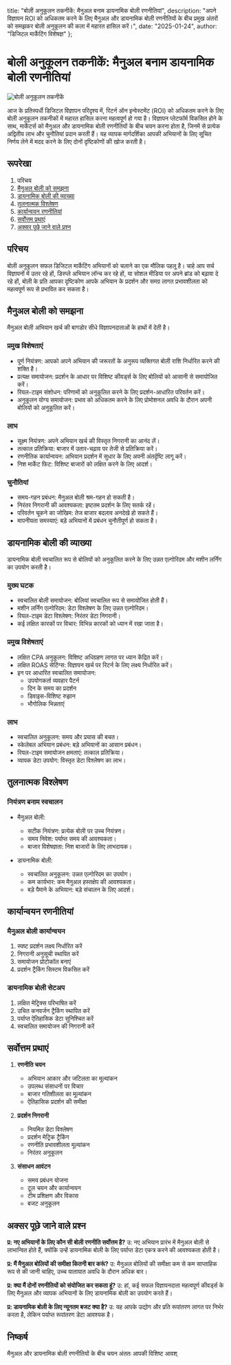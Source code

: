   title: "बोली अनुकूलन तकनीकें: मैनुअल बनाम डायनामिक बोली रणनीतियां",
  description: "अपने विज्ञापन ROI को अधिकतम करने के लिए मैनुअल और डायनामिक बोली रणनीतियों के बीच प्रमुख अंतरों को समझकर बोली अनुकूलन की कला में महारत हासिल करें।",
  date: "2025-01-24",
  author: "डिजिटल मार्केटिंग विशेषज्ञ"
};

# बोली अनुकूलन तकनीकें: मैनुअल बनाम डायनामिक बोली रणनीतियां

![बोली अनुकूलन तकनीकें](/images/blog/bid-optimization-techniques.jpeg)

आज के प्रतिस्पर्धी डिजिटल विज्ञापन परिदृश्य में, रिटर्न ऑन इन्वेस्टमेंट (ROI) को अधिकतम करने के लिए बोली अनुकूलन तकनीकों में महारत हासिल करना महत्वपूर्ण हो गया है। विज्ञापन प्लेटफॉर्म विकसित होने के साथ, मार्केटर्स को मैनुअल और डायनामिक बोली रणनीतियों के बीच चयन करना होता है, जिनमें से प्रत्येक अद्वितीय लाभ और चुनौतियां प्रदान करती हैं। यह व्यापक मार्गदर्शिका आपकी अभियानों के लिए सूचित निर्णय लेने में मदद करने के लिए दोनों दृष्टिकोणों की खोज करती है।

## रूपरेखा

1. परिचय
2. [मैनुअल बोली को समझना](#मैनुअल-बोली-को-समझना)
3. [डायनामिक बोली की व्याख्या](#डायनामिक-बोली-की-व्याख्या)
4. [तुलनात्मक विश्लेषण](#तुलनात्मक-विश्लेषण)
5. [कार्यान्वयन रणनीतियां](#कार्यान्वयन-रणनीतियां)
6. [सर्वोत्तम प्रथाएं](#सर्वोत्तम-प्रथाएं)
7. [अक्सर पूछे जाने वाले प्रश्न](#अक्सर-पूछे-जाने-वाले-प्रश्न)

## परिचय

बोली अनुकूलन सफल डिजिटल मार्केटिंग अभियानों को चलाने का एक मौलिक पहलू है। चाहे आप सर्च विज्ञापनों में उतर रहे हों, डिस्प्ले अभियान लॉन्च कर रहे हों, या सोशल मीडिया पर अपने ब्रांड को बढ़ावा दे रहे हों, बोली के प्रति आपका दृष्टिकोण आपके अभियान के प्रदर्शन और समग्र लागत प्रभावशीलता को महत्वपूर्ण रूप से प्रभावित कर सकता है।

## मैनुअल बोली को समझना

मैनुअल बोली अभियान खर्च की बागडोर सीधे विज्ञापनदाताओं के हाथों में देती है।

### प्रमुख विशेषताएं
- पूर्ण नियंत्रण: आपको अपने अभियान की जरूरतों के अनुरूप व्यक्तिगत बोली राशि निर्धारित करने की शक्ति है।
- प्रत्यक्ष समायोजन: प्रदर्शन के आधार पर विशिष्ट कीवर्ड्स के लिए बोलियों को आसानी से समायोजित करें।
- रियल-टाइम संशोधन: परिणामों को अनुकूलित करने के लिए प्रदर्शन-आधारित परिवर्तन करें।
- अनुकूलन योग्य समायोजन: प्रभाव को अधिकतम करने के लिए प्रोमोशनल अवधि के दौरान अपनी बोलियों को अनुकूलित करें।

### लाभ
- सूक्ष्म नियंत्रण: अपने अभियान खर्च की विस्तृत निगरानी का आनंद लें।
- तत्काल प्रतिक्रिया: बाजार में उतार-चढ़ाव पर तेजी से प्रतिक्रिया करें।
- रणनीतिक कार्यान्वयन: अभियान प्रदर्शन में सुधार के लिए अपनी अंतर्दृष्टि लागू करें।
- निश मार्केट फिट: विशिष्ट बाजारों को लक्षित करने के लिए आदर्श।

### चुनौतियां
- समय-गहन प्रबंधन: मैनुअल बोली श्रम-गहन हो सकती है।
- निरंतर निगरानी की आवश्यकता: इष्टतम प्रदर्शन के लिए सतर्क रहें।
- परिवर्तन चूकने का जोखिम: तेज बाजार बदलाव अनदेखे हो सकते हैं।
- मापनीयता समस्याएं: बड़े अभियानों में प्रबंधन चुनौतीपूर्ण हो सकता है।

## डायनामिक बोली की व्याख्या

डायनामिक बोली स्वचालित रूप से बोलियों को अनुकूलित करने के लिए उन्नत एल्गोरिदम और मशीन लर्निंग का उपयोग करती है।

### मुख्य घटक
- स्वचालित बोली समायोजन: बोलियां स्वचालित रूप से समायोजित होती हैं।
- मशीन लर्निंग एल्गोरिदम: डेटा विश्लेषण के लिए उन्नत एल्गोरिदम।
- रियल-टाइम डेटा विश्लेषण: निरंतर डेटा निगरानी।
- कई लक्षित कारकों पर विचार: विभिन्न कारकों को ध्यान में रखा जाता है।

### प्रमुख विशेषताएं
- लक्षित CPA अनुकूलन: विशिष्ट अधिग्रहण लागत पर ध्यान केंद्रित करें।
- लक्षित ROAS सेटिंग्स: विज्ञापन खर्च पर रिटर्न के लिए लक्ष्य निर्धारित करें।
- इन पर आधारित स्वचालित समायोजन:
  - उपयोगकर्ता व्यवहार पैटर्न
  - दिन के समय का प्रदर्शन
  - डिवाइस-विशिष्ट रुझान
  - भौगोलिक भिन्नताएं

### लाभ
- स्वचालित अनुकूलन: समय और प्रयास की बचत।
- स्केलेबल अभियान प्रबंधन: बड़े अभियानों का आसान प्रबंधन।
- रियल-टाइम समायोजन क्षमताएं: तत्काल प्रतिक्रिया।
- व्यापक डेटा उपयोग: विस्तृत डेटा विश्लेषण का लाभ।

## तुलनात्मक विश्लेषण

### नियंत्रण बनाम स्वचालन
- मैनुअल बोली:
  - सटीक नियंत्रण: प्रत्येक बोली पर उच्च नियंत्रण।
  - समय निवेश: पर्याप्त समय की आवश्यकता।
  - बाजार विशेषज्ञता: निश बाजारों के लिए लाभदायक।

- डायनामिक बोली:
  - स्वचालित अनुकूलन: उन्नत एल्गोरिदम का उपयोग।
  - कम कार्यभार: कम मैनुअल हस्तक्षेप की आवश्यकता।
  - बड़े पैमाने के अभियान: बड़े संचालन के लिए आदर्श।

## कार्यान्वयन रणनीतियां

### मैनुअल बोली कार्यान्वयन
1. स्पष्ट प्रदर्शन लक्ष्य निर्धारित करें
2. निगरानी अनुसूची स्थापित करें
3. समायोजन प्रोटोकॉल बनाएं
4. प्रदर्शन ट्रैकिंग सिस्टम विकसित करें

### डायनामिक बोली सेटअप
1. लक्षित मेट्रिक्स परिभाषित करें
2. उचित कनवर्जन ट्रैकिंग स्थापित करें
3. पर्याप्त ऐतिहासिक डेटा सुनिश्चित करें
4. स्वचालित समायोजन की निगरानी करें

## सर्वोत्तम प्रथाएं

1. **रणनीति चयन**
   - अभियान आकार और जटिलता का मूल्यांकन
   - उपलब्ध संसाधनों पर विचार
   - बाजार गतिशीलता का मूल्यांकन
   - ऐतिहासिक प्रदर्शन की समीक्षा

2. **प्रदर्शन निगरानी**
   - नियमित डेटा विश्लेषण
   - प्रदर्शन मेट्रिक ट्रैकिंग
   - रणनीति प्रभावशीलता मूल्यांकन
   - निरंतर अनुकूलन

3. **संसाधन आवंटन**
   - समय प्रबंधन योजना
   - टूल चयन और कार्यान्वयन
   - टीम प्रशिक्षण और विकास
   - बजट अनुकूलन

## अक्सर पूछे जाने वाले प्रश्न

**प्र: नए अभियानों के लिए कौन सी बोली रणनीति सर्वोत्तम है?**
उ: नए अभियान प्रारंभ में मैनुअल बोली से लाभान्वित होते हैं, क्योंकि उन्हें डायनामिक बोली के लिए पर्याप्त डेटा एकत्र करने की आवश्यकता होती है।

**प्र: मैं मैनुअल बोलियों की समीक्षा कितनी बार करूं?**
उ: मैनुअल बोलियों की समीक्षा कम से कम साप्ताहिक रूप से की जानी चाहिए, उच्च यातायात अवधि के दौरान अधिक बार।

**प्र: क्या मैं दोनों रणनीतियों को संयोजित कर सकता हूं?**
उ: हां, कई सफल विज्ञापनदाता महत्वपूर्ण कीवर्ड्स के लिए मैनुअल और व्यापक अभियानों के लिए डायनामिक बोली का उपयोग करते हैं।

**प्र: डायनामिक बोली के लिए न्यूनतम बजट क्या है?**
उ: यह आपके उद्योग और प्रति रूपांतरण लागत पर निर्भर करता है, लेकिन पर्याप्त रूपांतरण डेटा आवश्यक है।

## निष्कर्ष

मैनुअल और डायनामिक बोली रणनीतियों के बीच चयन अंततः आपकी विशिष्ट आवश्